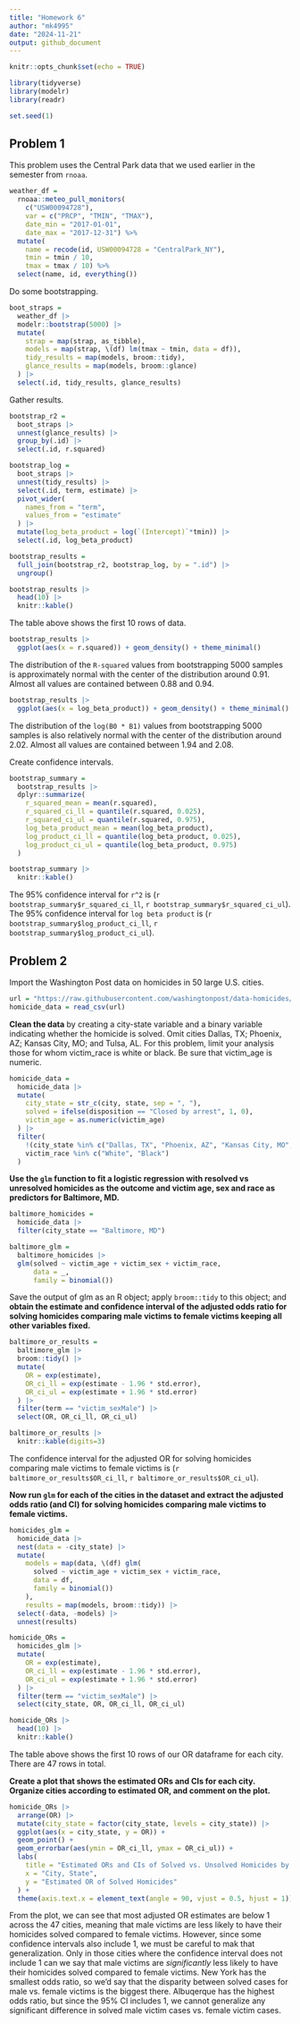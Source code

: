 ```yaml
---
title: "Homework 6"
author: "mk4995"
date: "2024-11-21"
output: github_document
---
```


```r
knitr::opts_chunk$set(echo = TRUE)

library(tidyverse)
library(modelr)
library(readr)

set.seed(1)
```

## Problem 1

This problem uses the Central Park data that we used earlier in the semester from `rnoaa`.

```r
weather_df = 
  rnoaa::meteo_pull_monitors(
    c("USW00094728"),
    var = c("PRCP", "TMIN", "TMAX"), 
    date_min = "2017-01-01",
    date_max = "2017-12-31") %>%
  mutate(
    name = recode(id, USW00094728 = "CentralPark_NY"),
    tmin = tmin / 10,
    tmax = tmax / 10) %>%
  select(name, id, everything())
```

Do some bootstrapping.

```r
boot_straps = 
  weather_df |> 
  modelr::bootstrap(5000) |> 
  mutate(
    strap = map(strap, as_tibble), 
    models = map(strap, \(df) lm(tmax ~ tmin, data = df)),
    tidy_results = map(models, broom::tidy),
    glance_results = map(models, broom::glance)
  ) |> 
  select(.id, tidy_results, glance_results)
```

Gather results.

```r
bootstrap_r2 =
  boot_straps |> 
  unnest(glance_results) |> 
  group_by(.id) |> 
  select(.id, r.squared)

bootstrap_log = 
  boot_straps |> 
  unnest(tidy_results) |> 
  select(.id, term, estimate) |> 
  pivot_wider(
    names_from = "term",
    values_from = "estimate"
  ) |> 
  mutate(log_beta_product = log(`(Intercept)`*tmin)) |> 
  select(.id, log_beta_product)

bootstrap_results = 
  full_join(bootstrap_r2, bootstrap_log, by = ".id") |> 
  ungroup()

bootstrap_results |> 
  head(10) |> 
  knitr::kable()
```

The table above shows the first 10 rows of data.

```r
bootstrap_results |> 
  ggplot(aes(x = r.squared)) + geom_density() + theme_minimal()
```

The distribution of the `R-squared` values from bootstrapping 5000 samples is approximately normal with the center of the distribution around 0.91. Almost all values are contained between 0.88 and 0.94.

```r
bootstrap_results |> 
  ggplot(aes(x = log_beta_product)) + geom_density() + theme_minimal()
```

The distribution of the `log(B0 * B1)` values from bootstrapping 5000 samples is also relatively normal with the center of the distribution around 2.02. Almost all values are contained between 1.94 and 2.08.

Create confidence intervals.

```r
bootstrap_summary = 
  bootstrap_results |> 
  dplyr::summarize(
    r_squared_mean = mean(r.squared),
    r_squared_ci_ll = quantile(r.squared, 0.025),
    r_squared_ci_ul = quantile(r.squared, 0.975),
    log_beta_product_mean = mean(log_beta_product),
    log_product_ci_ll = quantile(log_beta_product, 0.025),
    log_product_ci_ul = quantile(log_beta_product, 0.975)
  )

bootstrap_summary |>
  knitr::kable()
```

The 95% confidence interval for `r^2` is (`r bootstrap_summary$r_squared_ci_ll`, `r bootstrap_summary$r_squared_ci_ul`). The 95% confidence interval for `log beta product` is (`r bootstrap_summary$log_product_ci_ll`, `r bootstrap_summary$log_product_ci_ul`). 


## Problem 2

Import the Washington Post data on homicides in 50 large U.S. cities.

```r
url = "https://raw.githubusercontent.com/washingtonpost/data-homicides/master/homicide-data.csv"
homicide_data = read_csv(url)
```

**Clean the data** by creating a city-state variable and a binary variable indicating whether the homicide is solved. Omit cities Dallas, TX; Phoenix, AZ; Kansas City, MO; and Tulsa, AL. For this problem, limit your analysis those for whom victim_race is white or black. Be sure that victim_age is numeric.

```r
homicide_data = 
  homicide_data |> 
  mutate(
    city_state = str_c(city, state, sep = ", "),
    solved = ifelse(disposition == "Closed by arrest", 1, 0),
    victim_age = as.numeric(victim_age)
  ) |> 
  filter(
    !(city_state %in% c("Dallas, TX", "Phoenix, AZ", "Kansas City, MO", "Tulsa, AL")),
    victim_race %in% c("White", "Black")
  )
```

**Use the `glm` function to fit a logistic regression with resolved vs unresolved homicides as the outcome and victim age, sex and race as predictors for Baltimore, MD.**

```r
baltimore_homicides = 
  homicide_data |> 
  filter(city_state == "Baltimore, MD")

baltimore_glm = 
  baltimore_homicides |> 
  glm(solved ~ victim_age + victim_sex + victim_race, 
      data = _,
      family = binomial())
```

Save the output of glm as an R object; apply `broom::tidy` to this object; and **obtain the estimate and confidence interval of the adjusted odds ratio for solving homicides comparing male victims to female victims keeping all other variables fixed.**

```r
baltimore_or_results = 
  baltimore_glm |> 
  broom::tidy() |> 
  mutate(
    OR = exp(estimate),
    OR_ci_ll = exp(estimate - 1.96 * std.error),
    OR_ci_ul = exp(estimate + 1.96 * std.error)
  ) |> 
  filter(term == "victim_sexMale") |> 
  select(OR, OR_ci_ll, OR_ci_ul)

baltimore_or_results |>
  knitr::kable(digits=3)
```

The confidence interval for the adjusted OR for solving homicides comparing male victims to female victims is (`r baltimore_or_results$OR_ci_ll`, `r baltimore_or_results$OR_ci_ul`).

**Now run `glm` for each of the cities in the dataset and extract the adjusted odds ratio (and CI) for solving homicides comparing male victims to female victims.**

```r
homicides_glm = 
  homicide_data |> 
  nest(data = -city_state) |> 
  mutate(
    models = map(data, \(df) glm(
      solved ~ victim_age + victim_sex + victim_race, 
      data = df, 
      family = binomial())
    ),
    results = map(models, broom::tidy)) |> 
  select(-data, -models) |> 
  unnest(results)

homicide_ORs = 
  homicides_glm |> 
  mutate(
    OR = exp(estimate),
    OR_ci_ll = exp(estimate - 1.96 * std.error),
    OR_ci_ul = exp(estimate + 1.96 * std.error)
  ) |> 
  filter(term == "victim_sexMale") |> 
  select(city_state, OR, OR_ci_ll, OR_ci_ul)

homicide_ORs |> 
  head(10) |> 
  knitr::kable()
```

The table above shows the first 10 rows of our OR dataframe for each city. There are 47 rows in total.

**Create a plot that shows the estimated ORs and CIs for each city. Organize cities according to estimated OR, and comment on the plot.**

```r
homicide_ORs |> 
  arrange(OR) |> 
  mutate(city_state = factor(city_state, levels = city_state)) |> 
  ggplot(aes(x = city_state, y = OR)) +
  geom_point() +
  geom_errorbar(aes(ymin = OR_ci_ll, ymax = OR_ci_ul)) +
  labs(
    title = "Estimated ORs and CIs of Solved vs. Unsolved Homicides by City for Male vs. Female Victims",
    x = "City, State",
    y = "Estimated OR of Solved Homicides"
  ) +
  theme(axis.text.x = element_text(angle = 90, vjust = 0.5, hjust = 1))
```

From the plot, we can see that most adjusted OR estimates are below 1 across the 47 cities, meaning that male victims are less likely to have their homicides solved compared to female victims. However, since some confidence intervals also include 1, we must be careful to mak that generalization. Only in those cities where the confidence interval does not include 1 can we say that male victims are *significantly* less likely to have their homicides solved compared to female victims. New York has the smallest odds ratio, so we'd say that the disparity between solved cases for male vs. female victims is the biggest there. Albuqerque has the highest odds ratio, but since the 95% CI includes 1, we cannot generalize any significant difference in solved male victim cases vs. female victim cases.


